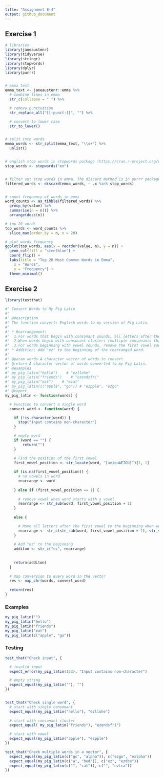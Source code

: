 ```yaml
---
title: "Assignment B-4"
output: github_document
---
```


## Exercise 1

```r
# libraries
library(janeaustenr)
library(tidyverse)
library(stringr)
library(stopwords)
library(dplyr)
library(purrr)


# emma text
emma_text <- janeaustenr::emma %>% 
  # combine lines in emma
  str_c(collapse = " ") %>%

  # remove punctuation
  str_replace_all("[[:punct:]]", "") %>%

  # convert to lower case
  str_to_lower()


# split into words
emma_words <- str_split(emma_text, "\\s+") %>% 
  unlist()


# english stop words in stopwords package (https://cran.r-project.org/web/packages/stopwords/readme/README.html)
stop_words <- stopwords("en")


# filter out stop words in emma. The discard method is in purrr package (https://purrr.tidyverse.org/articles/base.html)
filtered_words <- discard(emma_words, ~ .x %in% stop_words)


# count frequency of words in emma
word_counts <- as_tibble(filtered_words) %>%
  group_by(value) %>%
  summarise(n = n()) %>%
  arrange(desc(n))

# top 20 words
top_words <- word_counts %>%
  slice_max(order_by = n, n = 20)

# plot words frequency 
ggplot(top_words, aes(x = reorder(value, n), y = n)) +
  geom_col(fill = "steelblue") +
  coord_flip() +
  labs(title = "Top 20 Most Common Words in Emma",
    x = "Words",
    y = "Frequency") +
  theme_minimal()
```

## Exercise 2

```r
library(testthat)

#' Convert Words to My Pig Latin
#' 
#' @description
#' The function converts English words to my version of Pig Latin.
#'
#' * Rearrangement:
#'  1.For words that begin with consonant sounds, all letters after the initial vowel are placed at the beginning of the word sequence.
#'  2.When words begin with consonant clusters (multiple consonants that form one sound), all letters after the initial vowel are placed at the beginning of the word sequence.
#'  3.For words beginning with vowel sounds, remove the first vowel sounds.
#' * Addition: Add "ez" to the beginning of the rearranged word.
#'
#' @param words A character vector of words to convert.
#' @return A character vector of words converted to my Pig Latin.
#' @examples
#' my_pig_latin("hello")    # "ezllohe"
#' my_pig_latin("friends")    # "ezendsfri"
#' my_pig_latin("eat")    # "ezat"
#' my_pig_latin(c("apple", "go")) # "ezpple", "ezgo"
#' @export
my_pig_latin <- function(words) {

  # Function to convert a single word
  convert_word <- function(word) {

    if (!is.character(word)) {
      stop("Input contains non-character")
    }

    # empty word
    if (word == "") {
        return("")
    }

    # Find the position of the first vowel
    first_vowel_position <- str_locate(word, "[aeiouAEIOU]")[1, 1]
    
    if (is.na(first_vowel_position)) {
      # no vowels in word
      rearrange <- word
     
    } else if (first_vowel_position == 1) {
    
      # remove vowel when word starts with a vowel
      rearrange <- str_sub(word, first_vowel_position + 1)
    } 
    
    else {

      # Move all letters after the first vowel to the beginning when word starts with consonants
      rearrange <- str_c(str_sub(word, first_vowel_position + 1), str_sub(word, 1, first_vowel_position))
    }
    
    # Add "ez" to the beginning
    additon <- str_c("ez", rearrange)
    
    
    return(additon)
  }
  
  # map conversion to every word in the vector
  res <- map_chr(words, convert_word)
  
  return(res)
}
```
### Examples
```r
my_pig_latin("")
my_pig_latin("hello")
my_pig_latin("friends")
my_pig_latin("eat")
my_pig_latin(c("apple", "go"))

```


### Testing
```r
test_that("Check input", {

  # invalid input
  expect_error(my_pig_latin(123), "Input contains non-character")

  # empty string
  expect_equal(my_pig_latin(""), "")
})


test_that("Check single word", {
  # start with single consonant
  expect_equal(my_pig_latin("hello"), "ezllohe")
  
  # start with consonant cluster
  expect_equal( my_pig_latin("friends"), "ezendsfri")

  # start with vowel
  expect_equal(my_pig_latin("apple"), "ezpple")
})

test_that("Check multiple words in a vector", {
  expect_equal(my_pig_latin(c("go", "alpha")), c("ezgo", "ezlpha"))
  expect_equal(my_pig_latin(c("a", "bed")), c("ez", "ezdbe"))
  expect_equal(my_pig_latin(c("", "cat")), c("", "eztca"))
})
```
